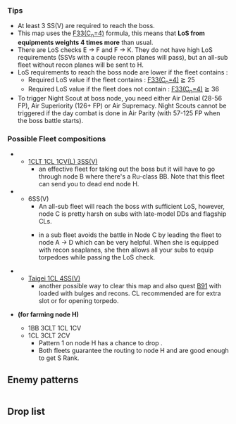 {{Map/Header}}
{{Map/Info
|en = Central Waters Patrol Line
|jp = 中部海域哨戒線
|romaji =Chūbu-kaiiki shōkai-sen

|mechanics = LoS Check@Line of Sight
|strategy_name = Submarine Operation
|strategy_name_ja = 潜水艦作戦
|strategy_info = Organize a strong submarine fleet and advance a patrol line into the Middle Sea region. Locate enemy fleets and gradually destroy them!
|strategy_info_ja = 有力な潜水艦隊を編成し、中部海域哨戒線に進出せよ。敵艦隊を発見、これを漸減撃滅せよ！

|exp_ship = 380
|exp_hq = 170
|exp_hq_boss = 2140
}}
{{MapBranchingTable
|id = 6-1
|0 -> A/empty = 
* Amount of SS(V) ≧ 3 and fleet consists of only submarines.
* If the fleet contains {{ShipLink|Taigei}}:
** Amount of SS(V) ≧ 3
** Amount of CL ≦ 1
** Nothing else allowed, except DD
|0 -> B = 
* Go to B if you do not meet the requirements to go to either A or G
|0 -> G/empty = 
* Meet '''ANY''' of the following requirements:
** Amount of SS(V) ≦ 2 
*** And fleet only consists of SS(V) 
*** OR if fleet contains AS {{ShipLink|Taigei}} and consists only of of SS(V), DD and CL
** Amount of BB(V) ≧ 2
** Amount of BB(V) + CV(L/B) + CA(V) ≧ 3
** Fleet contains BB(V), CV(L/B), CA(V) or CLT and the fleet has no DD or CL

|A/empty -> C = * Fleet does not contain {{ShipLink|Taigei}}
|A/empty -> D = * {{ShipLink|Taigei}} is in the fleet

|E/empty -> F = 
* Meet '''all''' of the following requirements:
** Amount of SS(V) ≧ 3
** Amount of BB(V) + CV(L/B) + CA(V) ≦ 1
** Pass the LoS check of 16 using the [[Line_of_Sight#Equipment_LoS_weighting_modifier|F33(C<sub>n</sub>=4)]] formula
*** Routing becomes random if the LoS is between 12-15.9 using the [[Line_of_Sight#Equipment_LoS_weighting_modifier|F33(C<sub>n</sub>=4)]] Formula
|E/empty -> H = 
* Meet '''any''' of the following requirements:
** Fail the LoS check
** Amount of SS(V) ≦ 2
** Amount of BB(V) + CV(L) + CA(V) ≧ 2
* If the fleet does not contain {{ShipLink|Taigei}}:
** 15% chance of off-routing to H regardless of LoS check result
|F -> I/empty, J, K = 
* Always node I if LoS is ≦ 20 using the [[Line_of_Sight#Equipment_LoS_weighting_modifier|F33(C<sub>n</sub>=4)]] Formula
* If the fleet contains {{ShipLink|Taigei}}:
** Always node K if LoS is ≧ 25 using the [[Line_of_Sight#Equipment_LoS_weighting_modifier|F33(C<sub>n</sub>=4)]] Formula
** Random between I and K if LoS is between 20-24.9 using the [[Line_of_Sight#Equipment_LoS_weighting_modifier|F33(C<sub>n</sub>=4)]] Formula
* If the fleet does not contain {{ShipLink|Taigei}}:
** Always node K if LoS is ≧ 36 using the [[Line_of_Sight#Equipment_LoS_weighting_modifier|F33(C<sub>n</sub>=4)]] formula
** Random between J and K if LoS is between 25-35.9 using the [[Line_of_Sight#Equipment_LoS_weighting_modifier|F33(C<sub>n</sub>=4)]] Formula
** Random between I, J and K if LoS is between 20-24.9 using the [[Line_of_Sight#Equipment_LoS_weighting_modifier|F33(C<sub>n</sub>=4)]] Formula
}}

===Tips===
*At least 3 SS(V) are required to reach the boss.
* This map uses the [[Line_of_Sight#Equipment_LoS_weighting_modifier|F33(C<sub>n</sub>=4)]] formula, this means that '''LoS from equipments weights 4 times more''' than usual.
*There are LoS checks E -> F and F -> K. They do not have high LoS requirements (SSVs with a couple recon planes will pass), but an all-sub fleet without recon planes will be sent to H.
*LoS requirements to reach the boss node are lower if the fleet contains {{ShipLink|Taigei}}:
** Required LoS value if the fleet contains {{ShipLink|Taigei}}: [[Line_of_Sight#Equipment_LoS_weighting_modifier|F33(C<sub>n</sub>=4)]] ≧ 25
** Required LoS value if the fleet does not contain {{ShipLink|Taigei}}: [[Line_of_Sight#Equipment_LoS_weighting_modifier|F33(C<sub>n</sub>=4)]] ≧ 36
* To trigger Night Scout at boss node, you need either Air Denial (28-56 FP), Air Superiority (126+ FP) or Air Supremacy. Night Scouts cannot be triggered if the day combat is done in Air Parity (with 57-125 FP when the boss battle starts).
===Possible Fleet compositions===
*{{Event/Route|B|red|D|red|E|blue|F|red|K|red}}
**[https://kc3kai.github.io/kancolle-replay/battleplayer.html?fromImg=http://i.imgur.com/5O7tMsz.png 1CLT 1CL 1CV(L) 3SS(V)]
***an effective fleet for taking out the boss but it will have to go through node B where there's a Ru-class BB. Note that this fleet can send you to dead end node H.
*{{Event/Route|A|blue|C|red|D|red|E|blue|F|red|K|red}}
**6SS(V)
***An all-sub fleet will reach the boss with sufficient LoS, however, node C is pretty harsh on subs with late-model DDs and flagship CLs.
***{{ShipLink|Taigei}} in a sub fleet avoids the battle in Node C by leading the fleet to node A -> D which can be very helpful. When she is equipped with recon seaplanes, she then allows all your subs to equip torpedoes while passing the LoS check.
*{{Event/Route|A|blue|D|red|E|blue|F|red|K|red}}
**[https://www.youtube.com/watch?v=sbr2qHNb_3o Taigei 1CL 4SS(V)]
***another possible way to clear this map and also quest [[Quests#B91|B91]] with {{ShipLink|Taigei}} loaded with bulges and recons. CL recommended are {{ShipLink|Ooyodo Kai}} for extra slot or {{ShipLink|Abukuma Kai Ni}} for opening torpedo.
*{{Event/Route|B|red|D|red|E|blue|H|red}} '''(for farming node H)'''
** 1BB 3CLT 1CL 1CV
** 1CL 3CLT 2CV
***Pattern 1 on node H has a chance to drop {{ShipLink|I-401}}.
***Both fleets guarantee the routing to node H and are good enough to get S Rank.

{{SectionEnd}}
==Enemy patterns==
{{Section}}
{{Map/Image|
{{Map/ImageNode|G|x=216|y=273}}
{{Map/ImageNode|A|x=207|y=136}}
{{Map/ImageNode|B|x=264|y=194}}
{{Map/ImageNode|C|x=306|y=79}}
{{Map/ImageNode|D|x=346|y=149}}
{{Map/ImageNode|E|x=389|y=222}}
{{Map/ImageNode|H|x=449|y=96}}
{{Map/ImageNode|F|x=433|y=292}}
{{Map/ImageNode|I|x=317|y=264}}
{{Map/ImageNode|J|x=583|y=294}}
{{Map/ImageNode|K|x=592|y=202}}
}}
<div class="scrollable" style="width:800px;max-height:400px;overflow:auto;">
{{NodeInfo
|A
|Empty
}}
{{Map/Nodes|name=中部海域　敵遊撃部隊
|B
|Normal
|{{Formation|Double Line}}
|Battleship Ru-Class/Flagship
|Light Carrier Nu-Class/Flagship
|Heavy Cruiser Ri-Class/Elite
|Light Cruiser Tsu-Class
|Destroyer I-Class/Late Model
|Destroyer I-Class/Late Model
|-
|B
|Normal
|{{Formation|Line Ahead}}{{Formation|Double Line}}
|Battleship Ru-Class/Flagship
|Light Carrier Nu-Class/Flagship
|Heavy Cruiser Ri-Class/Flagship
|Light Cruiser Tsu-Class
|Destroyer Ro-Class/Late Model
|Destroyer Ro-Class/Late Model
|-
|B
|Normal
|{{Formation|Line Ahead}}
|Battleship Ru-Class/Flagship
|Light Carrier Nu-Class/Flagship
|Heavy Cruiser Ri-Class/Flagship
|Light Cruiser Tsu-Class
|Destroyer Ni-Class/Late Model
|Destroyer Ni-Class/Late Model
}}
{{Map/Nodes|name=中部海域哨戒戦 A地点
|C
|Normal
|{{Formation|Line Ahead}}<br>{{Formation|Diamond}}<br>{{Formation|Echelon}}
|Light Cruiser Ho-Class/Flagship
|Destroyer Ha-Class/Elite
|Destroyer Ha-Class/Elite
|Destroyer I-Class/Late Model
|Destroyer I-Class/Late Model
}}
{{Map/Nodes|name=中部海域哨戒戦 B地点
|D
|Normal
|{{Formation|Double Line}}
|Light Cruiser He-Class/Flagship
|Destroyer Ha-Class/Elite
|Destroyer Ha-Class/Elite
|Destroyer I-Class/Late Model
|Destroyer I-Class/Late Model
|-
|D
|Normal
|{{Formation|Double Line}}
|Light Cruiser He-Class/Flagship
|Destroyer Ni-Class/Elite
|Destroyer Ni-Class/Elite
|Destroyer I-Class/Late Model
|Destroyer I-Class/Late Model
|-
|D
|Normal
|{{Formation|Diamond}}
|Light Cruiser He-Class/Flagship
|Transport Ship Wa-Class/Elite
|Transport Ship Wa-Class/Elite
|Destroyer I-Class/Late Model
|Destroyer I-Class/Late Model
|-
|D
|Normal
|{{Formation|Double Line}}
|Light Cruiser He-Class/Flagship
|Light Cruiser To-Class/Elite
|Destroyer Ni-Class/Elite
|Destroyer Ni-Class/Elite
|Destroyer I-Class/Late Model
|Destroyer I-Class/Late Model
}}
{{NodeInfo
|E
|Empty
}}
{{Map/Nodes|name=中部海域哨戒戦 D地点
|F
|Normal
|{{Formation|Echelon}}
|Heavy Cruiser Ri-Class/Flagship
|Light Cruiser He-Class/Flagship
|Destroyer Ha-Class/Elite
|Destroyer Ha-Class/Elite
|Destroyer I-Class/Late Model
|Destroyer I-Class/Late Model
|-
|F
|Normal
|{{Formation|Diamond}}
|Heavy Cruiser Ri-Class/Flagship
|Destroyer Ha-Class/Elite
|Destroyer Ha-Class/Elite
|Light Cruiser Tsu-Class
|Destroyer Ro-Class/Late Model
|Destroyer Ro-Class/Late Model
|-
|F
|Normal
|{{Formation|Double Line}}
|Heavy Cruiser Ri-Class/Flagship
|Heavy Cruiser Ri-Class/Elite
|Torpedo Cruiser Chi-Class/Elite
|Light Cruiser Tsu-Class
|Destroyer I-Class/Late Model
|Destroyer I-Class/Late Model
}}
{{NodeInfo
|G
|Empty
}}
{{Map/Nodes|name=敵機動部隊
|H
|Normal
|{{Formation|Diamond}}
|Aircraft Carrier Demon
|Standard Carrier Wo-Class/Flagship II
|Heavy Cruiser Ri-Class/Flagship
|Light Cruiser Tsu-Class
|Destroyer Ro-Class/Late Model
|Destroyer Ro-Class/Late Model
|-
|H
|Normal
|{{Formation|Diamond}}
|Aircraft Carrier Demon
|Heavy Cruiser Ri-Class/Flagship
|Heavy Cruiser Ri-Class/Flagship
|Light Cruiser Tsu-Class
|Destroyer Ro-Class/Late Model
|Destroyer Ro-Class/Late Model
|-
|H
|Normal
|{{Formation|Diamond}}
|Standard Carrier Wo-Class/Flagship II
|Standard Carrier Wo-Class/Flagship II
|Heavy Cruiser Ri-Class/Flagship
|Light Cruiser Tsu-Class
|Destroyer Ro-Class/Late Model
|Destroyer Ro-Class/Late Model
}}
{{NodeInfo
|I
|Empty
}}
{{Map/Nodes|name=中部海域 敵輸送船団
|J
|Normal
|{{Formation|Line Ahead}}
|Transport Ship Wa-Class/Flagship
|Transport Ship Wa-Class/Flagship
|Light Cruiser He-Class/Flagship
|Light Cruiser Tsu-Class/Elite
|Destroyer Ha-Class/Late Model
|Destroyer Ha-Class/Late Model
|-
|J
|Normal
|{{Formation|Line Ahead}}
|Transport Ship Wa-Class/Flagship
|Transport Ship Wa-Class/Flagship
|Light Cruiser He-Class/Flagship
|Light Cruiser He-Class/Flagship
|Destroyer Ha-Class/Late Model
|Destroyer Ha-Class/Late Model
}}
{{Map/Nodes|name=敵回航中空母
|K
|Boss
|{{Formation|Diamond}}<br>{{Formation|Double Line}}
|Standard Carrier Wo-Class/Flagship II
|Heavy Cruiser Ri-Class/Flagship
|Light Cruiser Tsu-Class/Elite
|Light Cruiser Tsu-Class/Elite
|Destroyer Ni-Class/Late Model
|Destroyer Ni-Class/Late Model
|-
|K
|Boss
|{{Formation|Diamond}}
|Standard Carrier Wo-Class/Flagship II
|Heavy Cruiser Ri-Class/Flagship
|Light Cruiser He-Class/Flagship
|Light Cruiser Tsu-Class/Elite
|Destroyer Ha-Class/Late Model
|Destroyer Ha-Class/Late Model
|-
|K
|Boss
|{{Formation|Diamond}}
|Standard Carrier Wo-Class/Flagship II
|Heavy Cruiser Ri-Class/Flagship
|Light Cruiser He-Class/Elite
|Light Cruiser Tsu-Class
|Destroyer Ha-Class/Late Model
|Destroyer Ha-Class/Late Model
}}
</div> <!-- overflow -->
{{SectionEnd}}
==Drop list==
{{Section}}
{{Map/Drops
|regular = true
|no_legend = true
|filter_button = true
|nodes = B, C, D, F, H, J, K
|boss = K
|Akebono: B, C, D, F, H
|Aoba: C, D, F, H
|Ashigara: B, C, D, F, H
|Atago: D, F
|Ayanami: B, C, D, F, H
|Chikuma: D, F
|Chiyoda: K
|Choukai: B, C, D, F
|Fumizuki: B, C, D, F, H
|Furutaka: B, C, D, F
|Haguro: B, C, D, F, H
|Haruna: F, H, K
|Hiei: F, H, K
|Hiryuu: K
|Hiyou: B, C, D, F, H, K
|I-168: B, C, D, F, H, K
|I-19: C, D, F, H, K
|I-401: H
|I-58: F, H, K
|I-8: H, K
|Ise: K
|Isuzu: B, D, F, H
|Jintsuu: B, C, D, F
|Junyou: B, C, D, F
|Kako: B, C, D, F, H
|Kikuzuki: B, C, D, F, H
|Kinu: B, K
|Kinugasa: K
|Kirishima: C, F, K
|Kisaragi: B, C, D, F, H
|Kiso: B, C, D, F, H
|Kongou: D, F, H, K
|Kumano: D, K
|Makigumo: K
|Maruyu: H, K
|Maya: B, C, D, F, H
|Mikazuki: B, C, D, F, H
|Mochizuki: B, C, D, F, H
|Mogami: D, F, H, K
|Mutsu: K
|Mutsuki: B, C, F
|Myoukou: D, F, H
|Nachi: C, D, F, H
|Naganami: K
|Nagara: B, C, D, F
|Nagato: K
|Nagatsuki: B, C, D, F, H
|Naka: B, C, D, F, H
|Natori: B, C, D, F
|Oboro: B, C, D, F, H
|Ooi: K
|Ryuujou: C, D, F, K
|Samidare: B, C, D, F, H
|Satsuki: B, C, D, F
|Sazanami: B, C, D, F, H
|Sendai: D, F
|Shikinami: B, C, D, F, H
|Shouhou: C, D, F, H
|Souryuu: K
|Suzukaze: B, C, D, F
|Suzuya: K
|Taigei: K
|Takao: D, F, K
|Tone: F
|Ushio: B, C, D, F, H
|Yamashiro: K
|Yukikaze: K
|Yura: B, C, D, F, H
|Yuubari: K
|Zuihou: K
}}
{{SectionEnd}}